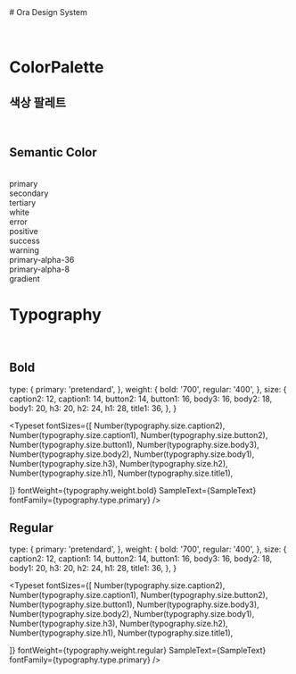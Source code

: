 
<Meta title="Introduction" />

<div className="sb-container">
  <div className='sb-section-title'>
    # Ora Design System

  </div>
  <br />
  <br />
</div>

# ColorPalette

## 색상 팔레트

<br />
<ColorPalette>
  <ColorItem
    title="gray"
    subtitle="Grayscale"
    colors={{
      50: '#F2F4F6',
      75: '#EFF1F3',
      100: '#E5E8EB',
      200: '#D0D5DA',
      300: '#B8BDC4',
      400: '#979CA3',
      500: '#7C8188',
      600: '#656A70',
      700: '#51565B',
      800: '#42464B',
      900: '#363A3F',
      950: '#1A1D1F',
    }}
  />
  <ColorItem
    title="orange"
    subtitle="Orangescale"
    colors={{
      50: '#ffede6',
      100: '#ffc6b0',
      200: '#ffab8a',
      300: '#ff8454',
      400: '#ff6d33',
      500: '#ff4800',
      600: '#e84200',
      700: '#b53300',
      800: '#8c2800',
      900: '#6b1e00',
    }}
  />
</ColorPalette>

## Semantic Color

<br />
<div className="grid grid-cols-4 gap-4">
  <div className="space-y-2">
    <div className="h-16 rounded-md bg-primary"></div>
    <span className="text-sm">primary</span>
  </div>
  <div className="space-y-2">
    <div className="h-16 rounded-md bg-secondary"></div>
    <span className="text-sm">secondary</span>
  </div>
  <div className="space-y-2">
    <div className="h-16 rounded-md bg-tertiary"></div>
    <span className="text-sm">tertiary</span>
  </div>
  <div className="space-y-2">
    <div className="h-16 rounded-md bg-white"></div>
    <span className="text-sm">white</span>
  </div>
  <div className="space-y-2">
    <div className="h-16 rounded-md bg-error"></div>
    <span className="text-sm">error</span>
  </div>
  <div className="space-y-2">
    <div className="h-16 rounded-md bg-positive"></div>
    <span className="text-sm">positive</span>
  </div>
  <div className="space-y-2">
    <div className="h-16 rounded-md bg-success"></div>
    <span className="text-sm">success</span>
  </div>
  <div className="space-y-2">
    <div className="h-16 rounded-md bg-warning"></div>
    <span className="text-sm">warning</span>
  </div>
  <div className="space-y-2">
    <div className="h-16 rounded-md bg-primary-a36"></div>
    <span className="text-sm">primary-alpha-36</span>
  </div>
  <div className="space-y-2">
    <div className="h-16 rounded-md bg-primary-a8"></div>
    <span className="text-sm">primary-alpha-8</span>
  </div>
  <div className="space-y-2">
    <div className="h-16 rounded-md bg-gradient w-full"></div>
    <span className="text-sm">gradient</span>
  </div>
</div>

# Typography

<br />

## Bold

  type: {
    primary: 'pretendard',
  },
  weight: {
    bold: '700',
    regular: '400',
  },
  size: {
    caption2: 12,
    caption1: 14,
    button2: 14,
    button1: 16,
    body3: 16,
    body2: 18,
    body1: 20,
    h3: 20,
    h2: 24,
    h1: 28,
    title1: 36,
  },
}

<Typeset
  fontSizes={[
    Number(typography.size.caption2),
    Number(typography.size.caption1),
    Number(typography.size.button2),
    Number(typography.size.button1),
    Number(typography.size.body3),
    Number(typography.size.body2),
    Number(typography.size.body1),
    Number(typography.size.h3),
    Number(typography.size.h2),
    Number(typography.size.h1),
    Number(typography.size.title1),

]}
fontWeight={typography.weight.bold}
SampleText={SampleText}
fontFamily={typography.type.primary}
/>

## Regular

  type: {
    primary: 'pretendard',
  },
  weight: {
    bold: '700',
    regular: '400',
  },
  size: {
    caption2: 12,
    caption1: 14,
    button2: 14,
    button1: 16,
    body3: 16,
    body2: 18,
    body1: 20,
    h3: 20,
    h2: 24,
    h1: 28,
    title1: 36,
  },
}

<Typeset
  fontSizes={[
    Number(typography.size.caption2),
    Number(typography.size.caption1),
    Number(typography.size.button2),
    Number(typography.size.button1),
    Number(typography.size.body3),
    Number(typography.size.body2),
    Number(typography.size.body1),
    Number(typography.size.h3),
    Number(typography.size.h2),
    Number(typography.size.h1),
    Number(typography.size.title1),

]}
fontWeight={typography.weight.regular}
SampleText={SampleText}
fontFamily={typography.type.primary}
/>
